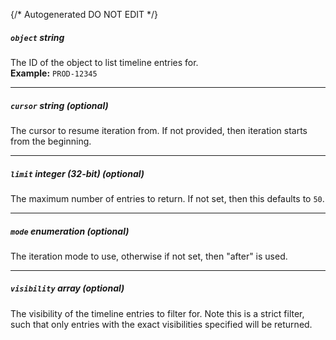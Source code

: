 {/* Autogenerated DO NOT EDIT  */}

##### `object` _string_
The ID of the object to list timeline entries for.
<br/>
**Example:** `PROD-12345`

---
##### `cursor` _string (optional)_
The cursor to resume iteration from. If not provided, then iteration
starts from the beginning.


---
##### `limit` _integer (32-bit) (optional)_
The maximum number of entries to return. If not set, then this
defaults to `50`.


---
##### `mode` _enumeration (optional)_
The iteration mode to use, otherwise if not set, then "after" is
used.

<Collapsible openLabel={Labels.showProperties} closeLabel={Labels.hideProperties}>
    <ListMode/>
</Collapsible>

---
##### `visibility` _array (optional)_
The visibility of the timeline entries to filter for. Note this is a
strict filter, such that only entries with the exact visibilities
specified will be returned.



